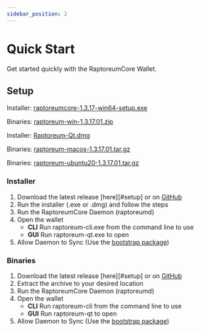 ```yaml
---
sidebar_position: 2
---
```



# Quick Start

Get started quickly with the RaptoreumCore Wallet.

## Setup

<Tabs>
  <TabItem value="windows" label="Windows" default>
    <p>Installer: <a href="https://github.com/Raptor3um/raptoreum/releases/download/1.3.17.01/raptoreumcore-1.3.17-win64-setup.exe" class="button button--primary">raptoreumcore-1.3.17-win64-setup.exe</a></p>
    <p>Binaries: <a href="https://github.com/Raptor3um/raptoreum/releases/download/1.3.17.01/raptoreum-win-1.3.17.01.zip" class="button button--primary">raptoreum-win-1.3.17.01.zip</a></p>
  </TabItem>
  <TabItem value="mac" label="Mac" default>
    <p>Installer: <a href="https://github.com/Raptor3um/raptoreum/releases/download/1.3.17.01/Raptoreum-Qt.dmg" class="button button--primary">Raptoreum-Qt.dmg</a></p>
    <p>Binaries: <a href="https://github.com/Raptor3um/raptoreum/releases/download/1.3.17.01/raptoreum-macos-1.3.17.01.tar.gz" class="button button--primary">raptoreum-macos-1.3.17.01.tar.gz</a></p>
  </TabItem>
  <TabItem value="linux" label="Linux">
    <p>Binaries: <a href="https://github.com/Raptor3um/raptoreum/releases/download/1.3.17.01/raptoreum-ubuntu20-1.3.17.01.tar.gz" class="button button--primary">raptoreum-ubuntu20-1.3.17.01.tar.gz</a></p>
  </TabItem>
</Tabs>

### Installer

1. Download the latest release [here][#setup] or on [GitHub][wallet-gh]
2. Run the installer (.exe or .dmg) and follow the steps
3. Run the RaptoreumCore Daemon (raptoreumd)
4. Open the wallet
    - **CLI**
      Run raptoreum-cli.exe from the command line to use
    - **GUI**
      Run raptoreum-qt.exe to open 
5. Allow Daemon to Sync (Use the [bootstrap package](docs/wallet/bootstrap))

### Binaries

1. Download the latest release [here][#setup] or on [GitHub][wallet-gh]
2. Extract the archive to your desired location
3. Run the RaptoreumCore Daemon (raptoreumd)
4. Open the wallet
    - **CLI**
      Run raptoreum-cli from the command line to use
    - **GUI**
      Run raptoreum-qt to open 
5. Allow Daemon to Sync (Use the [bootstrap package](docs/wallet/bootstrap))

[wallet-gh]: https://github.com/Raptor3um/raptoreum/releases/latest/
